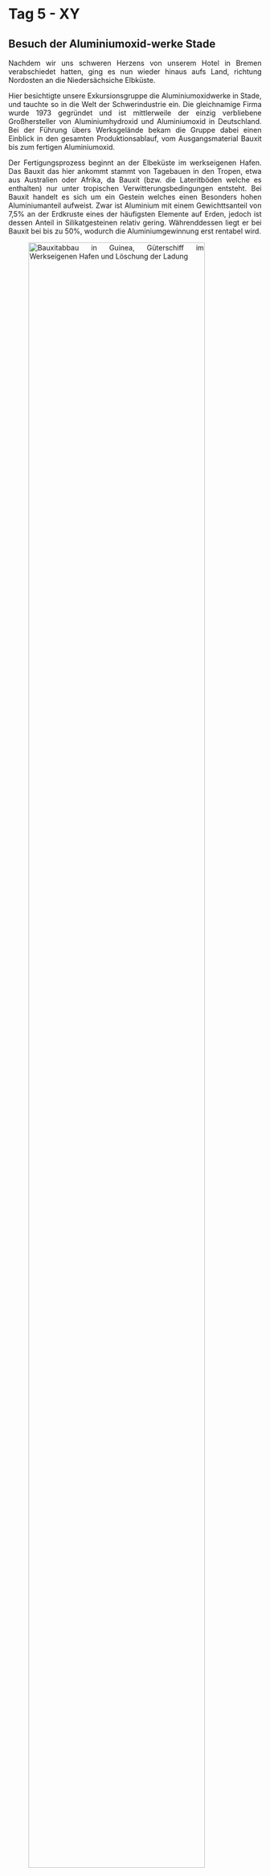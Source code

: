 # Tag 5 - XY

## Besuch der Aluminiumoxid-werke Stade

<div style="text-align: justify">
Nachdem wir uns schweren Herzens von unserem Hotel in Bremen verabschiedet hatten, ging es nun wieder hinaus aufs Land, richtung Nordosten an die Niedersächsiche Elbküste.

Hier besichtigte unsere Exkursionsgruppe die Aluminiumoxidwerke in Stade, und tauchte so in die Welt der Schwerindustrie ein.
Die gleichnamige Firma wurde 1973 gegründet und ist mittlerweile der einzig verbliebene Großhersteller von Aluminiumhydroxid und Aluminiumoxid in Deutschland. Bei der Führung übers Werksgelände bekam die Gruppe dabei einen Einblick in den gesamten Produktionsablauf, vom Ausgangsmaterial Bauxit bis zum fertigen Aluminiumoxid.

Der Fertigungsprozess beginnt an der Elbeküste im werkseigenen Hafen. Das Bauxit das hier ankommt stammt von Tagebauen in den Tropen, etwa aus Australien oder Afrika, da Bauxit (bzw. die Lateritböden welche es enthalten) nur unter tropischen Verwitterungsbedingungen entsteht. Bei Bauxit handelt es sich um ein Gestein welches einen Besonders hohen Aluminiumanteil aufweist. Zwar ist Aluminium mit einem Gewichttsanteil von 7,5% an der Erdkruste eines der häufigsten Elemente auf Erden, jedoch ist dessen Anteil in Silikatgesteinen relativ gering. Währenddessen liegt er bei Bauxit  bei bis zu 50%, wodurch die Aluminiumgewinnung erst rentabel wird.

![Bauxitabbau in Guinea, Güterschiff im Werkseigenen Hafen und Löschung der Ladung](images/Christian vorsortiert/Stade Aluminiumwerk/w_photo_2500sm_00880_hi_992x558.jpg){width=91%}

![](images/Christian vorsortiert/Stade Aluminiumwerk/hafen_schiff_von_vorne.jpg) ![](images/Christian vorsortiert/Stade Aluminiumwerk/hafen_luke.jpg)



Die Lage an der Elbe ist dabei von zentraler Bedeutung für den Erfolg des Werkes, da der Transport von Schwerlasten wie Bauxit auf Hochseeschiffen um ein vielfaches günstiger ist als über Land. Schätzungsweise wäre selbst der Transport des Bauxits von Rotterdam nach Stade per Lastwagen ebenso teuer wie der gesamte vorangegangene Transport per Schiff aus Australien. 

Das Bauxit wird nach dem Transport über Förderbänder dann  gemahlen und mit Natronlaufe versetzt. Mit diesem Schritt beginnt das Bayerverfahren, mit welchem seit seiner Entwicklung im Jahr 1888 Aluminium aus Bauxit gewonnen werden kann. In der Rohraufschlussanlage wird diese Suspension stufenweise auf 270°C erhitzt. Dadurch löst sich das Aluminium im Erz und bindet sich an das Natrium wodurch sich NA[Al(OH)~4~] Verbindungen bilden.

![Rohraufschlussanlage in welcher Bauxit und Natronlauge vermengt und erhitzt werden](images/Christian vorsortiert/Stade Aluminiumwerk/rohraufschluss.jpg)

Nach einer mehrstufigen Reinigung der Lösung in der mineralische Rückstände entfernt werden, liegt eine stark übersättigte Lösung vor, aus der es nun gilt das Aluminiumhydroxid zu gewinnen.

Dies gelingt wird die Lösung mit bereits fertigem Aluminiumhydroxid "geimpft" wird, wodurch Kristallisationkeime enstehen an den sich das Aluminiumhydroxid bei Abkühlung und intensivem Rühren nach und nach ausfällen kann.

![Anlage in der das Aluminiumhydroxid in Kristallform ausfällt](images/Christian vorsortiert/Stade Aluminiumwerk/ausruehrer_bei_nacht.jpg)

Am Ende dieses Prozesses werden die Aluminiumhydroxidkristalle mithilfe von Vakuumfiltern aus der Lösung herausfiltriert. Hier konnte die Gruppe das fertige Produkt bereits bestaunen und anfassen.

![Filtration der Aluminiumhydroxidkristalle](images/Christian vorsortiert/Stade Aluminiumwerk/scheibenfilter-ef1.jpg)

Im Anschluss kann das Aluminiumhydroxid in Hochöfen gebrannt bzw. calciniert werden um den Wasserstoff loszuwerden und Aluminiumoxid zu erzeugen. Da es jedoch in der Industrie auch vielseitige Anwendungen für die Hydroxidverbindung gibt, ist dies nicht bei der gesamten Produktionsmenge nötig.

![Das fertige Aluminiumhydroxid im Lager](images/Christian vorsortiert/Stade Aluminiumwerk/versand_hydroxidlagerhalle.jpg)

Ursprünglich verfügte das Werk auch über Produktionshallen in denen durch Elektrolyse das Aluminiumoxid zu reinem Aluminium verarbeitet wurde. Dabei wird das Aluminium durch die Schmelzflusselektrolyse vom Sauerstoff getrennt und an Elektroden gebunden. Dieser Prozess ist jedoch extrem Energieaufwendig und kann sich nur an Standorten an denen der Strom extrem billig ist rentieren, weshalb dieser produktionschritt in Stade schon vor längerem aufgegeben wurde.
Eine Orientierung zum immensen Energieaufwand bietet ein Blick auf die Weltmarktpreise: Der Preis für Aluminiumoxid beträgt meist nur 12 bis 14 prozent des Aluminiumpreises was bedeutet, dass Energie im 7-fachen Wert des Ausgangsproduktes verwendet werden muss um Aluminiumoxid zu Aluminium zu verarbeiten. Entsprechend findet die Produktion mittlerweile auf Island oder in Ölförderstaaten statt.

Von Anfange bis Ende kann man aus 4 Tonnen Bauxit etwa 2 Tonnen Aluminiumoxid gewinnen, sowie eine Tonne reines Aluminium. Dementsprechend fällt eine Menge Abfallprodukte bei der Produktion an. Dieser Rest wird gemeinhin als "Rotschlamm" bezeichnet und wird oft als Umweltrisiko gesehen, besonders in Ländern des globalen Südens in denen die umweltgerechte Entsorgung problematisch ist. Diese Gefahr geht jedoch hauptsächlich von der Natronlauge aus, nicht von den übrigen Mineralien. In den Werken in Stade wird die Natronlauge vor der Deponierung herausgefiltert, übrig bleibt ein roter Staub der hauptsächlich aus Metallverbindungen besteht. Diese lagern auf der nahegelegenen Deponie und sind komplett Wasserunlöslich und stellen so kein Umweltrisiko dar, müssen jedoch vor Verwehung geschützt werden.

Nach einer überaus üppigen Mahlzeit in der Firmenkantine bei der sich die Gruppe mit der Werkseigenen Feuerwehr austauschte, verabschiedeten wir uns und gingen wieder unseren Weges. Die Ohren noch klingend vom Lärm der Maschinen der chemischen Industrie machten wir uns auf dem Weg ins Alte Land um dort einen nicht weniger produktiven Standort des Agrarsektors zu besuchen.

</div>

## Besuch des Apfelhofes "Alten Land"

<div style="text-align: justify">

Als nächstes besuchen wir den Apfelhof „Altes Land“, auf welchem wir ein Interview mit dem Sohn des Geschäftsführers führen. Auf diesem Hof werden 90% Äpfel, 5% Süßkirsche und 5% Sonstige (Zwetschgen, Pflaumen, Birnen) angebaut. Außerdem gibt es noch vereinzelte Erdbeerfelder. Auch Quitten werden angebaut, die jedoch in einer Ecke stehen, wo nichts gemacht wird, da der Markt zu klein dafür ist.

Der Apfelhof ist ein Biobetrieb und Mitglied von Demeter. Richtlinie ist die EG-Bio-Verordnung, an die sich alle halten müssen. Diese ist auch international gebenchmarkt. Des Weiteren gibt es die Anbauverbände, die noch striktere Richtlinien haben. Bioland ist der größte Verband hier in Deutschland. Es gibt Demeter noch als internationalen Verband. In der Schweiz gibt es Swissorganic und in Frankreich eigentlich nur Bio aber kein Demeter oder Bio Parks. Bio oder nicht-Bio ist eher ein deutschsprachiges Ding. Für andere Länder ist „fair-trade“ wichtiger.

Der Durchschnitt eines Hofes hier liegt bei knapp 20 Hektar. Der Betrieb hat 42 Hektar. Es werden ungefähr 25 Hektar gebraucht. Weniger ist auch weniger erfolgreich. Dies liegt ein Stück weit am Kostendruck, dass es für Erzeugnisse nicht unbedingt mehr gibt. Daher muss diese Betriebseinheit größer gemacht werden. Zudem kann mit Maschinen mehr gearbeitet werden und es gibt nur einen Chef, der gut bezahlt werden muss. Der Rest wird mit Aushilfskräften aufgefüllt. Früher gab es 10 bis 12 Hektar, von denen sich zwei, drei Familien ernähren mussten. Heute macht es einer, von dem eine ganze Familie leben muss.

Die Fläche hier im Alten Land bleibt auch gleich. Sie "kannibalisieren" sich gegenseitig. 
Anderen Anbieterhöfe hören aufgrund schlechter Wirtschaft auf. Kein Nachfolger, keine Lust und dann werden die Flächen links und rechts dazu gepachtet ("Rucksackbauer").

Man kann auch große Betriebe schlecht führen. Größe alleine ist nicht entscheidend. Man kann mit einem kleinen spezialisierten Betrieb auch intensivere Kulturen (Süßkirsche) auf derselben Fläche mehr Geld verdienen oder man geht in die Direktvermarktung zum Wochenmarkt, sodass mehr Geld von der Wertschöpfungskette eingeheimst werden kann, anstatt es indirekt über den Einzelhandel zu vermarkten. Eine Ferienwohnung zu haben ist auch geschickt. Auch Hamburg ist relativ nah, sodass Monteurstimmer gesucht werden. Wenn man sich die Statistiken anguckt, sieht man, dass die landwirtschaftliche Primärproduktion immer weniger Einfluss auf das Familieneinkommen hat. 

Vor Corona wurde gesagt, die Touristen verhageln nie. Also wenn es auf dem Hof hagelt, dann sind die Äpfel kaputt. Aber Touristen können nicht verhageln. Das hat er vor Corona gesagt. Durch Corona können aber auch Touristen verhageln. Können auch mal nicht kommen. Als Betrieb muss man schauen wo man sein Geld herbekommt.

50.000 bis 60.000 Euro bringt der Hektar, je nachdem. Dafür muss auch erst mal jemand verkaufen. Es wird viel verpachtet. Verkaufen bedeutet auch versteuern. Verpachten ist daher besser. Auf dem Bodenmarkt spielen große Investoren keine Rolle, denn alles ist kleinstrukturiert.
Es gibt viele Mittel und Wege, manche beliefern Supermärkte auch direkt. Man kann sich aussuchen worauf man Lust hat. Das sind vielleicht 10% bis 20% von den Betrieben die zum Wochenmarkt fahren.

Hier haben sich Sedimente angelagert über die Jahrhunderte und Jahrtausende. Und seit den Römern haben hier schon Leute gelebt. Diese haben dann im Sommer ihr Vieh reingetrieben, da es im Sommer im Alten Land angenehm ist. Im Winter und Herbst sind die Menschen dann wieder gegangen. Und das ging die ganze Zeit weiter, bis im Mittelalter im 12. Jahrhundert angefangen wurde die Holländer hierher zu holen. Die haben die Situation, dass sich die Sedimente ablagern und sich dann auch die gröbsten Stoffe zuerst ablagern. Und da ist das höchste Land und die feineren Stoffe, die werden immer weiter entfernt vom Fluss abgelagert und damit sinkt auch das Geländeprofil ab. Und dann hat man irgendwann eine ganz tiefe Ecke, die moorig ist und dann kommt es wieder nach oben.

Die Holländer haben das ganze überplant. Deswegen ist das auch nicht so schön gerade und strukturiert. Dieser hier ist ca. 500 Jahre alt. Den haben die Leute mal ausgebuddelt und dann haben die den Erdaushub zwischen die Stöcke getan. Alle sechzehn Meter ist ein Graben. Erst Aushub, dann dazwischen gepackt, eine runde Struktur geschaffen und dann kann das Wasser in die Gräben laufen. Man kriegt das eine Land ein bisschen höher und weist dem Wasser seinen Platz zu.

Zudem gibt es Kanäle und Siele wo das Wasser dann zur Elbe abgeführt werden kann.
Früher wurde nicht so viel gepumpt, da war es einfach so und da wird das Wasser abgeführt und heute sind viele von diesen Gräben auch verfüllt, weil diese Gräben so nicht mehr notwendig sind. Es wurden hier Drainagenrohre verlegt, alle 16 Meter begraben, da verliert man auch viel Fläche. Deshalb wurden eine oder zwei Generationen dafür gebraucht, die Gräben zuzufahren. Früher war dies häufig Müll aus Hamburg. Aber gibt andere Betriebe, die haben das auch gemacht. Heutzutage nicht mehr. So wurde ein Großteil der Gräben mit der Zeit wegbekommen. Es sind aber immer noch viele vorhanden und diese Struktur wird auch für die Entwässerung gebraucht.

Der Boden ist ein sehr schwerer Boden, Marsch, Flussmarsch und die Gräben sind sehr charakteristisch. Bei diesen Gräben verliert man auch viel Fläche. Man kann aber Bäume an den Grabenrand pflanzen und kann dann trotzdem etwas ernten. Durch die Gräben hat es hier schon immer Obstanbau gegeben. Man kommt schnell zur Elbe hin und kann das sehr gut transportieren. Die Infrastruktur war bereits gegeben, bevor es Autos und vernünftige Straßen und Eisenbahnen gab. 

Der Flurabstand der Grundwasseroberfläche liegt bei 1 bis 2 Meter. Die Böden mögen keine Staunässe. Ca. 80 Bodenpunkte haben die Böden. Es gibt aber auch Ecken mit 50 Punkten in der Region.

Die Instandhaltung ist nicht aufwändig, da viel Eisen im Boden ist das oxidiert. Vom Verband her gibt es zweimal im Jahr eine Polderschau wo kontrolliert wird, ob etwas irgendwie mit Erde voll ist und das Wasser nicht mehr ablaufen kann. Es muss alles sauber gehalten werden und manchmal macht der Verband das, der Wasser- und Bodenverband. 
Manchmal machen das Mitarbeiter mit Haken. Ist häufig einfacher als Bagger zu bestellen. 

Die großen Bauernhäuser, die überall stehen, sind nicht unbedingt alle nur mit Obst gebaut worden. Viele sind auch mit normaler Landwirtschaft bzw. Ackerbau errichtet worden. 

In Südtirol kostet der Hektar eine Million Euro, weil auf landwirtschaftliche Einkommen keine Einkommenssteuer gezahlt werden muss. 4 Hektar Äpfel reicht dort schon für schwarze Zahlen. Ist eine Sonderregion. Es gibt eine Clusterbildung, die aber auch gewünscht ist. 

Obstbetriebe sind meistens kleine Betriebe, verglichen mit Ackerbau. Da braucht man 100, 200, 300 Hektar. Wenn man nur 20 hat, dann müssen ganz viele aufhören. Oder man überlegt sich was anderes. Und mit so einer Kultur kann man auf kleinerer Fläche auch vernünftiges Einkommen erwirtschaften. Auch mit Gartenbau, gärtnerischen Kulturen, da kann man auch ganz schnell hohe Umsätze erzielen.

Wenn hier Bäume gepflanzt werden sind diese schulterhoch und aus Italien, Holland, Deutschland. Es gibt extra Baumschulen für Obst. Eine Schaufel Sand oder Kompost reicht. Substrate werden nicht gebraucht. Nur bei Heidelbeeren oder Erdbeeren werden diese eingesetzt. Das Alter der Bäume beim einpflanzen beträgt zwei Jahre. Ungefähr 15 bis 20 Jahre werden sie alt, können auch mal länger als 20 Jahren stehen, wenn die Zahlen schwarz sind. Hängt von der Nachfrage ab. Fünf Jahre dauert es, bis die Bäume ausgewachsen sind. Brauchen 10 Jahre um die Anlage zu refinanzieren. Und dann hat man zehn Jahre, in denen gearbeitet werden kann. Meistens ist dann aber der Preisverfall schon ein bisschen gegeben. "Im Alter lässt es nach". Die Ausfärbung wird kleiner. Anteil an kleineren Kalibern wird größer. Gewisse Krankheiten bauen sich auf. So bauen sich gewisse Erreger der Anlage auch auf. Gedüngt wird auch, 30 bis 50 Kilo Stickstoff pro Hektar. Kali-Magnesium darf man düngen. Schafs- und Rindermist wird eingesetzt. 

Der Boden ist sehr kalt. Nach dem Winter ist der Boden sehr feucht. Deswegen wird Vinasse eingesetzt, diese ist schnell verfügbar. Auch Kalium ist mit drin. 60, 70 Kilo Kali pro Hektar. Phosphor ist dagegen kein Problem. Ph-Werte sind nach oben gegangen. 
BASF Produkte wurden hier auch schon eingesetzt. Das sind rote Plastikteile. Pheromonverwirrung gegen Pflaumenwickler. Wurm der in der Pflaume drin ist als Jungtier. Und das mögen die Menschen nicht. Und wenn die ausgewachsenen Motten groß wie eine Stubenfliege sind, haben die Weibchen bei der Paarung das Problem, dass sie nicht attraktiv genug sind für die Männchen. Die Plastikdinger geben gleichen Geruch ab wie die Weibchen, und dort fliegen die Männchen hin. Dies reduziert den Befall um 60%. Besser wären 90% bis 95%, aber beim Pflaumenwickler gibt es nur diese Möglichkeit. 
Es gibt beim Apfel die Möglichkeit Viren einzusetzen. Der Virus ist nicht UV stabil. Muss jede Woche neu durch Spritzen aufgebracht werden. Auch Biobauern spritzen, aber keine Chemie. Kupfer, Schwefel, Kalkpräparate werden eingesetzt. Kupfer beträgt 3 Kilo pro Hektar. Das Kupfer wird stark vom Boden gebunden. Regenwürmer sind empfindlich auf Kupfer. Normal werden 2 Kilo Kupfer eingesetzt. Manchmal nur noch 40 Gramm pro Hektar. 
Einzelgabe maximal 150 bis 200 Gramm. Kupfer steht in der Kritik ist aber gar kein so großes Problem. Es geht immer mehr um die Historie der Böden - wieviel Kupfer im Boden ist. Beim Weinbau ist das wieder etwas anderes mit 30 bis 50 Kilo pro Hektar. Kupfer hilft im Winter gegen Obstkrebs.  

Warme Sommer sind auch ein Problem, 2021 ist etwas zu nass aber von der Temperatur gut. Berechnung wird eingesetzt um die Äpfel im Sommer nachmittags runterzukühlen. Die Sonneneinstrahlung ist dagegen kein Problem, aber das Aufheizen der Zellen. Somit können die Äpfel auch einen „Sonnenbrand“ bekommen. Im Frühling kommt es zum „Spätfröstel“, die Knospen werden immer empfindlicher, je weiter sie aufgehen. Sobald sie Frost kriegen, können sie einen Schaden bekommen. Diese gefährliche Zeit in der Nacht kann manchmal nur eine Stunde sein, kann manchmal 8 Stunden sein. Dann werden Diesel oder alte Reifen verbrannt, um Wärme zu erzeugen. Das macht man da, wo man nicht genug Wasser hat. 

Hier ist das Problem, dass zu viel Wasser vorhanden ist. Ist aber auch ein Vorteil. In Teichen wird das Wasser gespeichert. Dort stehen Pumpen, an Leitungen angeschlossen. Es regnet dann überall. Und dann entsteht hier ein Wassereisgemisch. Ein Gemisch bleibt bei 0 Grad stehen. Es wird nicht kälter. So lange bis alles Wasser gefroren ist. Erst wenn alles Wasser weg ist, also nur noch Eis da ist, dann wird das Eis kälter. Da es aber immer ein Wassereisgemisch bleibt, immer Wasser obendrauf kommt, kann was zu viel ist, runtertropfen. Das Phänomen nennt sich Erstarrungswärme. Wie Schwitzen nur umgekehrt.
Dieser Vorgang ist sehr energiereich.

Es wird nur wenig Diesel gebraucht, um das Wasser zu pumpen. Und später noch einmal wieder ein bisschen Strom um das Wasser über die Drainagen wieder in den Teich oder die Gräben zu pumpen. Mit einem Meter pro Sekunde läuft das Wasser, da kann nichts einfrieren. Macht auch keinen Sinn, das Wasser vorher anzuheizen. Ist auf jeden Fall wichtig, Wasser zu haben, weil wenn es friert, gibt es wenig Früchte. Das führt zu einem hohen Preis. Von diesem gewinn kann auch ein Trecker gekauft werden.

Großen Schiffe sollen in den Hafen. Damit die großen Schiffe reinkommen, muss die Elbe tiefer gebaggert werden, damit der Tiefgang von den großen Schiffen weiterhin möglich ist.
Wenn man jetzt die Elbe tiefer buddelt, dann schafft man eine Rinne, in der sich die Hauptmenge von dem Wasser bewegt. Und es kann auch mehr Wasser auflaufen. Es drückt mehr Salzwasser die Elbe hoch und das Salzwasser kann hier ab einem gewissen Wert nicht mehr für die Frostschutzberechnung verwendet werden.

Ein weiteres Problem ist, dass es hier einen dicken Kanal gibt, weshalb es weniger seichtere oder langsamere Bereiche gibt, wo sich mehr Sedimente ablagern kann. Dies verschlickt die ganzen Siele. Das muss alles wieder ausgebaggert werden. Jedes Jahr mehr als 100 Millionen Euro an Kosten. Momentan gibt es Bagger, die fahren Richtung Neuwerk, und kippen das dort aus. Wird dann aber sukzessive mit der nächsten Flut wieder reingetragen. Sie brauchen ein Loch wo das rein kann aber haben keines. Es ist jetzt eine Überlegung, das für den Deichbau zu nutzen. Dass man einen Meter oben drauf setzen kann.

Wenn man sich vorstellt, dass ca. 10.000 Container auf dem Schiff sind - es werden nicht alle in Hamburg entladen -, wird immer wieder was für China draufgeladen. Container werden heute 50 km weitergefahren und erst dort verteilt und nicht schon am Hafen. Dort wird nur entladen. Somit hat ein Wandel stattgefunden.  

Nach dem interessanten Interview machen wir einen kleinen Rundgang und können dabei zusehen, wie die unterschiedlichen Apfelsorten automatisch sortiert und abgepackt werden. Vom Dach aus ist sogar die Stadt Hamburg zu sehen. Anschließend setzen wir uns alle gemeinsam mit Kaffee und Apfelkuchen nach draußen. Auch Apfelchips und ähnliches kann im eigenen Hof Café gekauft werden, bevor es zur nächsten Station geht. 

</div>

